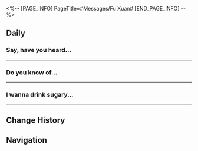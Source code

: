 <%-- [PAGE_INFO]
PageTitle=#Messages/Fu Xuan#
[END_PAGE_INFO] --%>
{{Messages Infobox
|id        = 1208
|image     = Character Fu Xuan Icon.png
|type      = Character
|sender    = Fu Xuan
|signature = I do not divine personal fortunes!
|faction   = The Xianzhou Luofu
}}

==Daily==
===Say, have you heard...===
{{Messages|text=
:'''Fu Xuan:''' Say, have you heard of a knowledge-sharing website named Knowfinity?
:'''Fu Xuan:''' The myriad of topics on this website encompass a diverse range, leaving no stone unturned. Occasionally, I, too, receive invitations to answer some of the questions posted there.
:'''Fu Xuan:''' Look at this one: <u>How can a leader maximize their direct report's motivation to work</u>.
:'''Fu Xuan:''' Why exactly do they want to invite me to answer this question...?
:{Choice} Because you're an outstanding leader
::'''(Trailblazer):''' You are an outstanding leader... Of course, as the master diviner managing the Divination Commission, a workplace question like this is a piece of cake for you
::'''(Trailblazer):''' As the master diviner, you are highly experienced in the workplace, and the other diviners rally around you in unity.
::'''(Trailblazer):''' [[File:Sticker PPG 07 Pom-Pom 06.png|80px]]
::'''Fu Xuan:''' Naturally.
::'''Fu Xuan:''' "To govern is to harmonize &mdash; higher-ups and underlings must not encroach."
::'''Fu Xuan:''' "Let those keen of sight be on the lookout, and let those sharp of claws to go on the hunt. Let all use their greatest strength, then all shall attain peace."
::'''Fu Xuan:''' The most important aspect of the workplace is to ensure everyone is employed to do what they do best, and do not intrude upon each other's jobs.
::'''Fu Xuan:''' "How can a leader maximize their direct report's motivation to work" is, in fact, all about "letting the right person do the right job."
::{Choice} That's a pretty good answer
:::'''(Trailblazer):''' This answer is very good as it is. You can probably just copy paste what you just wrote, I think
::{Choice} I don't think I can help you?
:::'''(Trailblazer):''' Sounds like you already have your own answer, and I didn't manage to help at all
::'''Fu Xuan:''' I still need to think about this. Since they specifically invited me, they must also want examples from my own circumstances.
::{Choice} Use Qingque as an example?
::'''(Trailblazer):''' Can you make diviner Qingque the example?
::'''Fu Xuan:''' Qingque? She tries her absolute best at being a lazy slacker. Though I have my ways to deal with her...
::'''Fu Xuan:''' ...I fear she is truly lazy to the bone. In fact, she is making me want to post on Knowfinity, "How can one motivate a habitual slacker to do work"... No, this example won't do.
:{Choice} Because you're an outstanding subordinate
::'''(Trailblazer):''' You are an outstanding subordinate... Of course, as General Jing Yuan's support staff, a workplace question like this is a piece of cake for you
::'''(Trailblazer):''' As the master diviner, you are highly experienced in the workplace, and your teamwork with the General of Divine Foresight is flawless in its unity.
::'''(Trailblazer):''' [[File:Sticker PPG 07 Pom-Pom 06.png|80px]]
::'''Fu Xuan:''' ...I did not expect you to take this approach.
::'''Fu Xuan:''' "To govern is to harmonize &mdash; higher-ups and underlings must not encroach."
::'''Fu Xuan:''' "Let those keen of sight be on the lookout, and let those sharp of claws to go on the hunt. Let all use their greatest strength, then all shall attain peace."
::'''Fu Xuan:''' The general is very perceptive of people, and knows who to use for what task... working with him is indeed a delightful experience. I am not the only one who thinks that about him. I am sure Madam Yukong shares these sentiments.
::'''Fu Xuan:''' "How can a leader maximize their direct report's motivation to work" is, in fact, all about "letting the right person do the right job."
::{Choice} That's a pretty good answer
:::'''(Trailblazer):''' This answer is very good as it is. You can probably just copy paste what you just wrote, I think
::{Choice} I don't think I can help you?
:::'''(Trailblazer):''' Sounds like you already have your own answer, and I didn't manage to help at all
::'''Fu Xuan:''' I still need to think about this. Since they specifically invited me, they must also want examples from my own circumstances.
::{Choice} Use General Jing Yuan as an example?
::'''(Trailblazer):''' Can you make General Jing Yuan the example?
::'''Fu Xuan:''' Though I have been working with him for many years, Jing Yuan keeps doing this to make me strategize for him... No, this example won't do.
::'''Fu Xuan:''' He had merely stirred my motivation in the short term. In the long term... I will not fall for his tricks again.
:'''Fu Xuan:''' Hmm... Let me ponder this a bit more...
}}
----

===Do you know of...===
{{Messages|text=
:'''Fu Xuan:''' Do you know of The Looking Bronze in Exalting Sanctum? The divination shop ran by Ruoyue?
:'''Fu Xuan:''' I heard from the other diviners that the shop is quite popular amongst outworlders. Have you been to it? What do you think?
:{Choice} I've been there. She's way too accurate
::'''(Trailblazer):''' Ruoyue did a reading for me. She's super accurate
::'''Fu Xuan:''' As expected. After all, she was once a Divination Commission diviner.
:{Choice} I've been there. It's not that reliable.
::'''(Trailblazer):''' Ruoyue did a reading for me. It was mediocre. Wasn't accurate at all
::'''Fu Xuan:''' Really? Would Ruoyue really trick her customers so, now that she's left the Divination Commission?
::'''Fu Xuan:''' Or did her skills grow rusty...
:{Choice} Never been there. Don't believe in it
::'''(Trailblazer):''' The Looking Bronze? I've never been. I don't believe in divination
::'''Fu Xuan:''' You have witnessed my power to divine the future firsthand, (Trailblazer)! You have some guts, saying that you don't believe in divination to the master diviner's face!
::'''Fu Xuan:''' To be honest with you, Ruoyue's skills are nothing to scoff at amongst the former employees of the Commission.
:'''Fu Xuan:''' (Trailblazer), I have a favor to ask of you.
:'''Fu Xuan:''' Please go do a divination in Ruoyue's shop whenever you pass through Exalting Sanctum, so she will get some business.
:'''Fu Xuan:''' ...That's the least I can do as her former boss.
:{Choice} Can I ask why?
::'''(Trailblazer):''' You want me to help your old employee's business?
::'''(Trailblazer):''' Sure, I can do that... but can I ask why?
::'''Fu Xuan:''' It's because...
:{Choice} I'm not used to this Fu Xuan...
::'''(Trailblazer):''' You are rather empathetic today. I'm having a hard time adjusting to this version of Fu Xuan...
::'''Fu Xuan:''' What, do you take me as some emotionless divination robot?
::'''Fu Xuan:''' Actually...
:{Choice} You can't go yourself?
::'''(Trailblazer):''' It won't be hard for you to personally help her business, right?
::'''Fu Xuan:''' Put yourself into my shoes for a moment...
::'''Fu Xuan:''' As the head of the Divination Commission, for me to go to a street side stall to get her fortunes read... wouldn't that be rather strange?
::'''Fu Xuan:''' Besides...
:'''Fu Xuan:''' *sigh* It was I who personally drove her out of the Divination Commission.
:'''Fu Xuan:''' The hexagram from the Matrix of Prescience showed that Ruoyue will be driven out of the Divination Commission by my own hands. I fear that implied she might be in mortal danger if she stayed in the Commission.
:'''Fu Xuan:''' Of course, I never told her this. I just told her that I divined this outcome between us.
:{Choice} This is too ridiculous
::'''(Trailblazer):''' This is ridiculous
::'''(Trailblazer):''' There's no evidence to prove this future will come into being
::'''Fu Xuan:''' Ruoyue being safe and sound right now is the best evidence.
::'''Fu Xuan:''' I understand why you are shocked. The ways of divination are obscure and unpredictable. I had a similar reaction to you for the first century during which I studied divination.
::{Choice} What if the Matrix of Prescience wants you to quit?
::'''(Trailblazer):''' If one day the Matrix of Prescience told you to quit your job, would you do that?
::'''Fu Xuan:''' If such a day comes, then I will do it.
:{Choice} I can understand
::'''(Trailblazer):''' I can understand
::'''(Trailblazer):''' Factual results determine everything, and there is no way to examine might-have-beens
::'''Fu Xuan:''' Indeed. Ruoyue being safe and sound right now is the best evidence.
::'''Fu Xuan:''' I'm impressed that you're not surprised... The ways of divination are obscure and unpredictable. I was constantly confused for the first century during which I studied divination.
::{Choice} What if the Matrix of Prescience wants you to quit?
::'''(Trailblazer):''' If one day the Matrix of Prescience told you to quit your job, would you do that?
::'''Fu Xuan:''' If such a day comes, then I will do it.
:'''Fu Xuan:''' Please make sure you go and see to her business.
}}
----

===I wanna drink sugary...===
{{Messages|text=
:'''Fu Xuan:''' I wanna drink sugary drinks... Could you please make more for me?
:{{DIcon|Warning}} Fu Xuan recalled a message.
:{{DIcon|Warning}} Fu Xuan recalled a message.
:{{DIcon|Warning}} Fu Xuan recalled a message.
:{{DIcon|Warning}} Fu Xuan recalled a message.
:{{DIcon|Warning}} Fu Xuan recalled a message.
:'''Fu Xuan:''' ???
:'''Fu Xuan:''' Why can't I recall that first one?
:'''Fu Xuan:''' My apologies. Please, just pretend you never saw that message.
:'''Fu Xuan:''' I messaged the wrong number. I didn't mean to ask you to buy me sugary drinks...
:{Choice} Relax. I didn't see anything
::'''(Trailblazer):''' Rest assured, master diviner. I saw nothing
::'''Fu Xuan:''' Never mind. It's my own mistake. You don't need to cover up for me.
:{Choice} This is a clear request
::'''(Trailblazer):''' "I wanna drink sugary drinks" is more than just a hint
::'''(Trailblazer):''' It's a clear request! What do you want to drink, master diviner? It'll be my treat
::'''Fu Xuan:''' Never mind. It's my own mistake. I'll go buy it myself.
:'''Fu Xuan:''' Just so we're clear, I want to drink the medicinal tea made by the Alchemy Commission, and I add sugar to it to replenish the energy I lose when doing divinational calculations. Different kinds of sugary drinks help my divination in different ways.
:'''Fu Xuan:''' A medicinal tea with fresh gooseberry contains a slight fruity tang and is very fragrant, and does wonders when I divine astronomical changes.
:'''Fu Xuan:''' A medicinal tea with Puffergoat milk tastes silky and smooth and has a soft sweetness, perfect for when I simulate navigation routes.
:'''Fu Xuan:''' A medicinal tea with sweet dates, chestnut, and honey has its sweetness dissolve into the bitter tea in fresh and invigorating ways, suitable for when I browse the Commission's vast library for information.
:'''Fu Xuan:''' Now you won't get the wrong idea. Right?
:{Choice} Is there a misunderstanding here?
::'''(Trailblazer):''' Being the master diviner is a tough job. What's wrong with wanting to drink sugary drinks?
::'''Fu Xuan:''' ...
::'''Fu Xuan:''' As long as you don't get the wrong idea.
:{Choice} No need for an excuse when you just like it
::'''(Trailblazer):''' You can just say that you like to drink sugary drinks. I like them too. No need to use "calculations" as an excuse
::'''Fu Xuan:''' ...
::'''Fu Xuan:''' Well, yes, I like sugary drinks...
::'''Fu Xuan:''' But it's also true that I drink them for my calculations.
:'''Fu Xuan:''' By the way, the Immortal's Delight sold by the Sleepless Earl in Starskiff Haven is quite delicious. You should give it a try.
:'''Fu Xuan:''' Anyways, I shall head back to work now that I've finished my drink. Farewell!
}}
----

==Change History==
{{Change History|1.3}}

==Navigation==
{{Messages Navbox}}